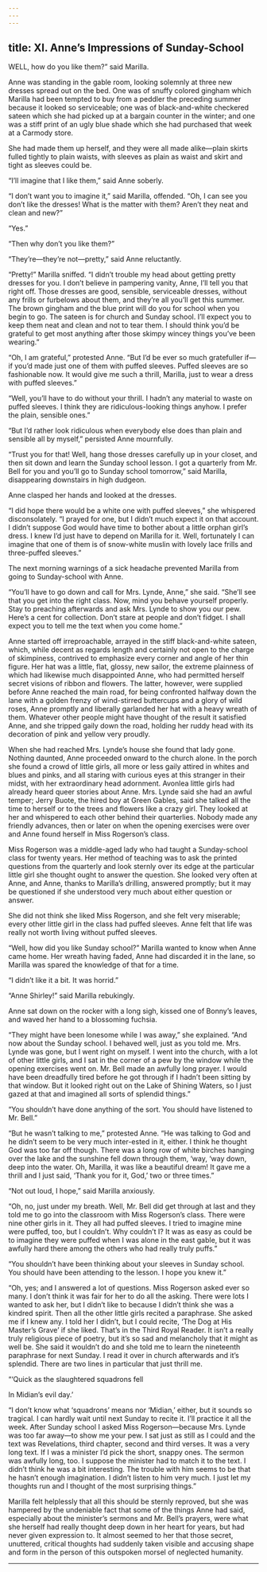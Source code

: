 ```yaml
---
---
---
```

title: XI. Anne’s Impressions of Sunday-School
---




WELL, how do you like them?” said Marilla.

Anne was standing in the gable room, looking solemnly at three new dresses spread out on the bed. One was of snuffy colored gingham which Marilla had been tempted to buy from a peddler the preceding summer because it looked so serviceable; one was of black-and-white checkered sateen which she had picked up at a bargain counter in the winter; and one was a stiff print of an ugly blue shade which she had purchased that week at a Carmody store.

She had made them up herself, and they were all made alike—plain skirts fulled tightly to plain waists, with sleeves as plain as waist and skirt and tight as sleeves could be.

“I’ll imagine that I like them,” said Anne soberly.

“I don’t want you to imagine it,” said Marilla, offended. “Oh, I can see you don’t like the dresses! What is the matter with them? Aren’t they neat and clean and new?”

“Yes.”

“Then why don’t you like them?”

“They’re—they’re not—pretty,” said Anne reluctantly.

“Pretty!” Marilla sniffed. “I didn’t trouble my head about getting pretty dresses for you. I don’t believe in pampering vanity, Anne, I’ll tell you that right off. Those dresses are good, sensible, serviceable dresses, without any frills or furbelows about them, and they’re all you’ll get this summer. The brown gingham and the blue print will do you for school when you begin to go. The sateen is for church and Sunday school. I’ll expect you to keep them neat and clean and not to tear them. I should think you’d be grateful to get most anything after those skimpy wincey things you’ve been wearing.”

“Oh, I am grateful,” protested Anne. “But I’d be ever so much gratefuller if—if you’d made just one of them with puffed sleeves. Puffed sleeves are so fashionable now. It would give me such a thrill, Marilla, just to wear a dress with puffed sleeves.”

“Well, you’ll have to do without your thrill. I hadn’t any material to waste on puffed sleeves. I think they are ridiculous-looking things anyhow. I prefer the plain, sensible ones.”

“But I’d rather look ridiculous when everybody else does than plain and sensible all by myself,” persisted Anne mournfully.

“Trust you for that! Well, hang those dresses carefully up in your closet, and then sit down and learn the Sunday school lesson. I got a quarterly from Mr. Bell for you and you’ll go to Sunday school tomorrow,” said Marilla, disappearing downstairs in high dudgeon.

Anne clasped her hands and looked at the dresses.

“I did hope there would be a white one with puffed sleeves,” she whispered disconsolately. “I prayed for one, but I didn’t much expect it on that account. I didn’t suppose God would have time to bother about a little orphan girl’s dress. I knew I’d just have to depend on Marilla for it. Well, fortunately I can imagine that one of them is of snow-white muslin with lovely lace frills and three-puffed sleeves.”

The next morning warnings of a sick headache prevented Marilla from going to Sunday-school with Anne.

“You’ll have to go down and call for Mrs. Lynde, Anne,” she said. “She’ll see that you get into the right class. Now, mind you behave yourself properly. Stay to preaching afterwards and ask Mrs. Lynde to show you our pew. Here’s a cent for collection. Don’t stare at people and don’t fidget. I shall expect you to tell me the text when you come home.”

Anne started off irreproachable, arrayed in the stiff black-and-white sateen, which, while decent as regards length and certainly not open to the charge of skimpiness, contrived to emphasize every corner and angle of her thin figure. Her hat was a little, flat, glossy, new sailor, the extreme plainness of which had likewise much disappointed Anne, who had permitted herself secret visions of ribbon and flowers. The latter, however, were supplied before Anne reached the main road, for being confronted halfway down the lane with a golden frenzy of wind-stirred buttercups and a glory of wild roses, Anne promptly and liberally garlanded her hat with a heavy wreath of them. Whatever other people might have thought of the result it satisfied Anne, and she tripped gaily down the road, holding her ruddy head with its decoration of pink and yellow very proudly.

When she had reached Mrs. Lynde’s house she found that lady gone. Nothing daunted, Anne proceeded onward to the church alone. In the porch she found a crowd of little girls, all more or less gaily attired in whites and blues and pinks, and all staring with curious eyes at this stranger in their midst, with her extraordinary head adornment. Avonlea little girls had already heard queer stories about Anne. Mrs. Lynde said she had an awful temper; Jerry Buote, the hired boy at Green Gables, said she talked all the time to herself or to the trees and flowers like a crazy girl. They looked at her and whispered to each other behind their quarterlies. Nobody made any friendly advances, then or later on when the opening exercises were over and Anne found herself in Miss Rogerson’s class.

Miss Rogerson was a middle-aged lady who had taught a Sunday-school class for twenty years. Her method of teaching was to ask the printed questions from the quarterly and look sternly over its edge at the particular little girl she thought ought to answer the question. She looked very often at Anne, and Anne, thanks to Marilla’s drilling, answered promptly; but it may be questioned if she understood very much about either question or answer.

She did not think she liked Miss Rogerson, and she felt very miserable; every other little girl in the class had puffed sleeves. Anne felt that life was really not worth living without puffed sleeves.

“Well, how did you like Sunday school?” Marilla wanted to know when Anne came home. Her wreath having faded, Anne had discarded it in the lane, so Marilla was spared the knowledge of that for a time.

“I didn’t like it a bit. It was horrid.”

“Anne Shirley!” said Marilla rebukingly.

Anne sat down on the rocker with a long sigh, kissed one of Bonny’s leaves, and waved her hand to a blossoming fuchsia.

“They might have been lonesome while I was away,” she explained. “And now about the Sunday school. I behaved well, just as you told me. Mrs. Lynde was gone, but I went right on myself. I went into the church, with a lot of other little girls, and I sat in the corner of a pew by the window while the opening exercises went on. Mr. Bell made an awfully long prayer. I would have been dreadfully tired before he got through if I hadn’t been sitting by that window. But it looked right out on the Lake of Shining Waters, so I just gazed at that and imagined all sorts of splendid things.”

“You shouldn’t have done anything of the sort. You should have listened to Mr. Bell.”

“But he wasn’t talking to me,” protested Anne. “He was talking to God and he didn’t seem to be very much inter-ested in it, either. I think he thought God was too far off though. There was a long row of white birches hanging over the lake and the sunshine fell down through them, ‘way, ‘way down, deep into the water. Oh, Marilla, it was like a beautiful dream! It gave me a thrill and I just said, ‘Thank you for it, God,’ two or three times.”

“Not out loud, I hope,” said Marilla anxiously.

“Oh, no, just under my breath. Well, Mr. Bell did get through at last and they told me to go into the classroom with Miss Rogerson’s class. There were nine other girls in it. They all had puffed sleeves. I tried to imagine mine were puffed, too, but I couldn’t. Why couldn’t I? It was as easy as could be to imagine they were puffed when I was alone in the east gable, but it was awfully hard there among the others who had really truly puffs.”

“You shouldn’t have been thinking about your sleeves in Sunday school. You should have been attending to the lesson. I hope you knew it.”

“Oh, yes; and I answered a lot of questions. Miss Rogerson asked ever so many. I don’t think it was fair for her to do all the asking. There were lots I wanted to ask her, but I didn’t like to because I didn’t think she was a kindred spirit. Then all the other little girls recited a paraphrase. She asked me if I knew any. I told her I didn’t, but I could recite, ‘The Dog at His Master’s Grave’ if she liked. That’s in the Third Royal Reader. It isn’t a really truly religious piece of poetry, but it’s so sad and melancholy that it might as well be. She said it wouldn’t do and she told me to learn the nineteenth paraphrase for next Sunday. I read it over in church afterwards and it’s splendid. There are two lines in particular that just thrill me.

“‘Quick as the slaughtered squadrons fell

In Midian’s evil day.’



“I don’t know what ‘squadrons’ means nor ‘Midian,’ either, but it sounds so tragical. I can hardly wait until next Sunday to recite it. I’ll practice it all the week. After Sunday school I asked Miss Rogerson—because Mrs. Lynde was too far away—to show me your pew. I sat just as still as I could and the text was Revelations, third chapter, second and third verses. It was a very long text. If I was a minister I’d pick the short, snappy ones. The sermon was awfully long, too. I suppose the minister had to match it to the text. I didn’t think he was a bit interesting. The trouble with him seems to be that he hasn’t enough imagination. I didn’t listen to him very much. I just let my thoughts run and I thought of the most surprising things.”

Marilla felt helplessly that all this should be sternly reproved, but she was hampered by the undeniable fact that some of the things Anne had said, especially about the minister’s sermons and Mr. Bell’s prayers, were what she herself had really thought deep down in her heart for years, but had never given expression to. It almost seemed to her that those secret, unuttered, critical thoughts had suddenly taken visible and accusing shape and form in the person of this outspoken morsel of neglected humanity.





* * *